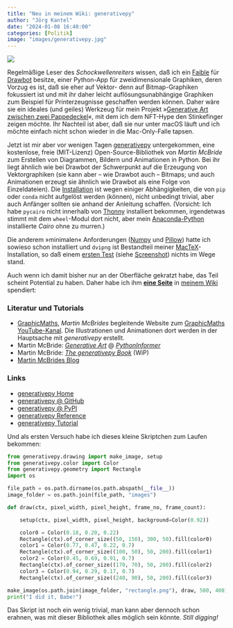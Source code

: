 ```yaml
---
title: "Neu in meinem Wiki: generativepy"
author: "Jörg Kantel"
date: "2024-01-08 16:40:00"
categories: [Politik]
image: "images/generativepy.jpg"
---
```


[![](images/generativepy-b.jpg)](https://www.flickr.com/photos/schockwellenreiter/53451950704/)

Regelmäßige Leser des *Schockwellenreiters* wissen, daß ich ein [Faible](https://kantel.github.io/posts/2023110601_drawbot_reboot/) für [Drawbot](http://cognitiones.kantel-chaos-team.de/programmierung/creativecoding/drawbot.html) besitze, einer Python-App für zweidimensionale Graphiken, deren Vorzug es ist, daß sie eher auf Vektor- denn auf Bitmap-Graphiken fokussiert ist und mit ihr daher leicht auflösungsunabhängige Graphiken zum Beispiel für Printerzeugnisse geschaffen werden können. Daher wäre sie ein ideales (und geiles) Werkzeug für mein Projekt »[Generative Art zwischen zwei Pappedeckel](http://blog.schockwellenreiter.de/2022/03/2022031101.html)«, mit dem ich dem NFT-Hype den Stinkefinger zeigen möchte. Ihr Nachteil ist aber, daß sie nur unter macOS läuft und ich möchte einfach nicht schon wieder in die Mac-Only-Falle tapsen.

Jetzt ist mir aber vor wenigen Tagen [generativepy](https://generativepy.com/book/what-is/) untergekommen, eine kostenlose, freie (MIT-Lizenz) Open-Source-Bibliothek von *Martin McBride* zum Erstellen von Diagrammen, Bildern und Animationen in Python. Bei ihr liegt ähnlich wie bei Drawbot der Schwerpunkt auf die Erzeugung von Vektorgraphiken (sie kann aber -- wie Drawbot auch -- Bitmaps; und auch Animationen erzeugt sie ähnlich wie Drawbot als eine Folge von Einzeldateien). Die [Installation](https://generativepy.com/book/installation/) ist wegen einiger Abhängigkeiten, die von `pip` oder `conda` nicht aufgelöst werden (können), nicht unbedingt trivial, aber auch Anfänger sollten sie anhand der Anleitung schaffen. (Vorsicht: Ich habe `pycairo` nicht innerhalb von [Thonny](http://cognitiones.kantel-chaos-team.de/programmierung/python/thonny.html) installiert bekommen, irgendetwas stimmt mit dem `wheel`-Modul dort nicht, aber mein [Anaconda-Python](http://cognitiones.kantel-chaos-team.de/programmierung/python/anaconda.html) installierte *Cairo* ohne zu murren.)

Die anderem »minimalen« Anforderungen ([Numpy](http://cognitiones.kantel-chaos-team.de/programmierung/python/numpy.html) und [Pillow](http://cognitiones.kantel-chaos-team.de/programmierung/python/pillow.html)) hatte ich sowieso schon installiert und `dvipng` ist Bestandteil meiner [MacTeX](http://cognitiones.kantel-chaos-team.de/produktivitaet/latex/latex.html)-Installation, so daß einem [ersten Test](https://generativepy.com/book/simple-image/) (siehe [Screenshot](https://www.flickr.com/photos/schockwellenreiter/53451950704/)) nichts im Wege stand.

Auch wenn ich damit bisher nur an der Oberfläche gekratzt habe, das Teil scheint Potential zu haben. Daher habe ich ihm **[eine Seite](http://cognitiones.kantel-chaos-team.de/programmierung/creativecoding/generativepy.html)** in [meinem Wiki](http://cognitiones.kantel-chaos-team.de/index.html) spendiert:

###  Literatur und Tutorials

- [GraphicMaths](https://www.graphicmaths.com/), *Martin McBrides* begleitende Website zum [GraphicMaths YouTube-Kanal](https://www.youtube.com/@graphicmaths7677). Die Illustrationen und Animationen dort werden in der Hauptsache mit *generativepy* erstellt.
- Martin McBride: *[Generative Art](https://www.pythoninformer.com/generative-art/)* @ *[PythonInformer](https://www.pythoninformer.com/)*
- Martin McBride: *[The generativepy Book](https://generativepy.com/book/)* (WiP)
- [Martin McBrides Blog](https://martinmcbride.org/blog/)

### Links

- [generativepy Home](https://generativepy.com/)
- [generativepy @ GitHub](https://github.com/martinmcbride/generativepy)
- [generativepy @ PyPI](https://pypi.org/project/generativepy/)
- [generativepy Reference](https://generativepy.com/generativepy/)
- [generativepy Tutorial](https://www.pythoninformer.com/generative-art/generativepy-tutorial/)

Und als ersten Versuch habe ich dieses kleine Skriptchen zum Laufen bekommen:

```python
from generativepy.drawing import make_image, setup
from generativepy.color import Color
from generativepy.geometry import Rectangle
import os

file_path = os.path.dirname(os.path.abspath(__file__))
image_folder = os.path.join(file_path, "images")

def draw(ctx, pixel_width, pixel_height, frame_no, frame_count):

    setup(ctx, pixel_width, pixel_height, background=Color(0.92))

    color0 = Color(0.18, 0.20, 0.22)
    Rectangle(ctx).of_corner_size((50, 150), 300, 50).fill(color0)
    color1 = Color(0.77, 0.47, 0.22, 0.7)
    Rectangle(ctx).of_corner_size((100, 50), 50, 200).fill(color1)
    color2 = Color(0.45, 0.69, 0.91, 0.7)
    Rectangle(ctx).of_corner_size((170, 70), 50, 200).fill(color2)
    color3 = Color(0.94, 0.29, 0.17, 0.7)
    Rectangle(ctx).of_corner_size((240, 90), 50, 200).fill(color3)

make_image(os.path.join(image_folder, "rectangle.png"), draw, 500, 400)
print("I did it, Babe!")
```

Das Skript ist noch ein wenig trivial, man kann aber dennoch schon erahnen, was mit dieser Bibliothek alles möglich sein könnte. *Still digging!*